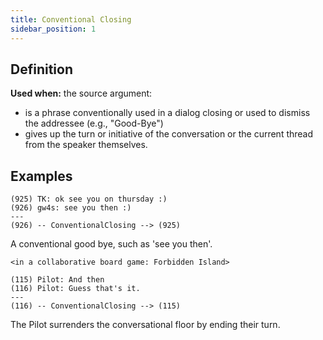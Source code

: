 ```yaml
---
title: Conventional Closing
sidebar_position: 1
---
```


## Definition

**Used when:** the source argument:
- is a phrase conventionally used in a dialog closing or used to dismiss the addressee (e.g., "Good-Bye")
- gives up the turn or initiative of the conversation or the current thread from the speaker themselves.


## Examples

```
(925) TK: ok see you on thursday :)
(926) gw4s: see you then :)
---
(926) -- ConventionalClosing --> (925)
```
A conventional good bye, such as 'see you then'.

```
<in a collaborative board game: Forbidden Island>

(115) Pilot: And then
(116) Pilot: Guess that's it.
---
(116) -- ConventionalClosing --> (115)
```
The Pilot surrenders the conversational floor by ending their turn.